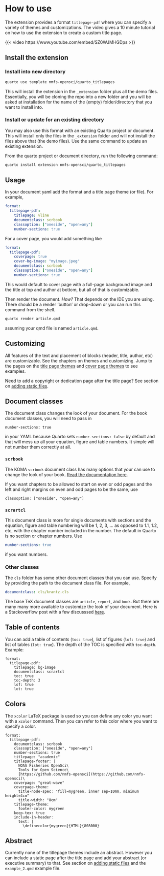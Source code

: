 # How to use {#sec-howtouse}

The extension provides a format `titlepage-pdf` where you can specify a variety of themes and customizations. The video gives a 10 minute tutorial on how to use the extension to create a custom title page.

{{< video https://www.youtube.com/embed/SZ0WJMHGDps >}}


## Install the extension

### Install into new directory

```bash
quarto use template nmfs-opensci/quarto_titlepages
```

This will install the extension in the `_extension` folder plus all the demo files. Essentially, you will be cloning the repo into a new folder and you will be asked at installation for the name of the (empty) folder/directory that you want to install into.

### Install or update for an existing directory

You may also use this format with an existing Quarto project or document. This will install only the files in the `_extension` folder and will not install the files above that (the demo files). Use the same command to update an existing extension.

From the quarto project or document directory, run the following command:

```bash
quarto install extension nmfs-opensci/quarto_titlepages
```

## Usage

In your document yaml add the format and a title page theme (or file). For example,
```yaml
format: 
  titlepage-pdf:
    titlepage: vline
    documentclass: scrbook
    classoption: ["oneside", "open=any"]
    number-sections: true
```

For a cover page, you would add something like
```yaml
format: 
  titlepage-pdf:
    coverpage: true
    cover-bg-image: "myimage.jpeg"
    documentclass: scrbook
    classoption: ["oneside", "open=any"]
    number-sections: true
```
This would default to cover page with a full-page background image and the title at top and author at bottom, but all of that is customizable.

Then render the document. *How?* That depends on the IDE you are using. There should be a render 'button' or drop-down or you can run this command from the shell.

```bash
quarto render article.qmd
```
assuming your qmd file is named `article.qmd`.

## Customizing

All features of the text and placement of blocks (header, title, author, etc) are customizable. See the chapters on themes and customizing. Jump to the pages on the [title page themes](03-titlepage-themes.qmd) and [cover page themes](05-coverpage-themes.qmd) to see examples.

Need to add a copyright or dedication page after the title page? See section on [adding static files](06-static-files.qmd).

## Document classes

The document class changes the look of your document. For the book document classes, you will need to pass in 

```
number-sections: true
```
in your YAML because Quarto sets `number-sections: false` by default and that will mess up all your equation, figure and table numbers. It simple will not number them correctly at all.

### `scrbook`

The KOMA `scrbook` document class has many options that your can use to change the look of your book. [Read the documentation here](https://ctan.org/pkg/scrbook?lang=en).

If you want chapters to be allowed to start on even or odd pages and the left and right margins on even and odd pages to be the same, use

```
classoption: ["oneside", "open=any"]
```

### `scrartcl`

This document class is more for single documents with sections and the equation, figure and table numbering will be 1, 2, 3, ... as opposed to 1.1, 1.2, etc, with the chapter number included in the number. The default in Quarto is no section or chapter numbers. Use

```yaml
number-sections: true
```
if you want numbers.

### Other classes

The `cls` folder has some other document classes that you can use. Specify by providing the path to the document class file. For example,
```yaml
documentclass: cls/krantz.cls
```

The base TeX document classes are  `article`, `report`, and `book`. But there are many many more available to customize the look of your document. Here is a Stackoverflow post with a few discusssed [here](https://tex.stackexchange.com/questions/782/what-are-the-available-documentclass-types-and-their-uses). 

## Table of contents

You can add a table of contents (`toc: true`), list of figures (`lof: true`) and list of tables (`lot: true`). The depth of the TOC is specified with `toc-depth`. Example:

```
format:
  titlepage-pdf:
    titlepage: bg-image
    documentclass: scrartcl
    toc: true
    toc-depth: 3
    lof: true
    lot: true
```

## Colors

The `xcolor` LaTeX package is used so you can define any color you want with a `xcolor` command. Then you can refer to this color where you want to specify a color.

```
format: 
  titlepage-pdf:
    documentclass: scrbook
    classoption: ["oneside", "open=any"]
    number-sections: true
    titlepage: "academic"
    titlepage-footer: |
      NOAA Fisheries OpenSci\
      Tools for Open Science\
      [https://github.com/nmfs-opensci](https://github.com/nmfs-opensci)\
    coverpage: "great-wave"
    coverpage-theme:
      title-node-spec: "fill=mygreen, inner sep=10mm, minimum height=4cm"
      title-width: "8cm"
    titlepage-theme:
      footer-color: mygreen
    keep-tex: true
    include-in-header:
      text: |
        \definecolor{mygreen}{HTML}{808000}
```

## Abstract

Currently none of the titlepage themes include an abstract. However you can include a static page after the title page and add your abstract (or executive summary) to that. See section on [adding static files](06-static-files.qmd) and the `example_2.qmd` example file.



